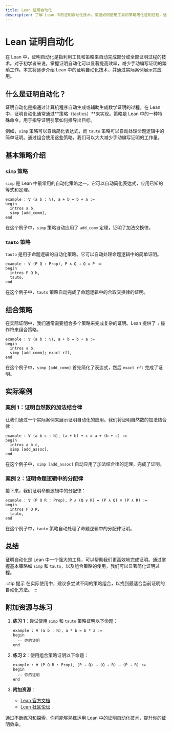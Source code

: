 ```yaml
---
title: Lean 证明自动化
description: 了解 Lean 中的证明自动化技术，掌握如何使用工具和策略简化证明过程，适合初学者学习。
---
```


# Lean 证明自动化

在 Lean 中，证明自动化是指利用工具和策略来自动完成部分或全部证明过程的技术。对于初学者来说，掌握证明自动化可以显著提高效率，减少手动编写证明的繁琐工作。本文将逐步介绍 Lean 中的证明自动化技术，并通过实际案例展示其应用。

## 什么是证明自动化？

证明自动化是指通过计算机程序自动生成或辅助生成数学证明的过程。在 Lean 中，证明自动化通常通过**策略（tactics）**来实现。策略是 Lean 中的一种特殊命令，用于指导证明引擎如何推导出目标。

例如，`simp` 策略可以自动简化表达式，而 `tauto` 策略可以自动处理命题逻辑中的简单证明。通过组合使用这些策略，我们可以大大减少手动编写证明的工作量。

## 基本策略介绍

### `simp` 策略

`simp` 是 Lean 中最常用的自动化策略之一。它可以自动简化表达式，应用已知的等式和定理。

```lean
example : ∀ (a b : ℕ), a + b = b + a :=
begin
  intros a b,
  simp [add_comm],
end
```

在这个例子中，`simp` 策略自动应用了 `add_comm` 定理，证明了加法交换律。

### `tauto` 策略

`tauto` 是用于命题逻辑的自动化策略。它可以自动处理命题逻辑中的简单证明。

```lean
example : ∀ (P Q : Prop), P ∧ Q → Q ∧ P :=
begin
  intros P Q h,
  tauto,
end
```

在这个例子中，`tauto` 策略自动完成了命题逻辑中的合取交换律的证明。

## 组合策略

在实际证明中，我们通常需要组合多个策略来完成复杂的证明。Lean 提供了 `;` 操作符来组合策略。

```lean
example : ∀ (a b : ℕ), a + b = b + a :=
begin
  intros a b,
  simp [add_comm]; exact rfl,
end
```

在这个例子中，`simp [add_comm]` 首先简化了表达式，然后 `exact rfl` 完成了证明。

## 实际案例

### 案例 1：证明自然数的加法结合律

让我们通过一个实际案例来展示证明自动化的应用。我们将证明自然数的加法结合律：

```lean
example : ∀ (a b c : ℕ), (a + b) + c = a + (b + c) :=
begin
  intros a b c,
  simp [add_assoc],
end
```

在这个例子中，`simp [add_assoc]` 自动应用了加法结合律的定理，完成了证明。

### 案例 2：证明命题逻辑中的分配律

接下来，我们证明命题逻辑中的分配律：

```lean
example : ∀ (P Q R : Prop), P ∧ (Q ∨ R) ↔ (P ∧ Q) ∨ (P ∧ R) :=
begin
  intros P Q R,
  tauto,
end
```

在这个例子中，`tauto` 策略自动处理了命题逻辑中的分配律证明。

## 总结

证明自动化是 Lean 中一个强大的工具，可以帮助我们更高效地完成证明。通过掌握基本策略如 `simp` 和 `tauto`，以及组合策略的使用，我们可以显著简化证明过程。

:::tip 提示
在实际使用中，建议多尝试不同的策略组合，以找到最适合当前证明的自动化方法。
:::

## 附加资源与练习

1. **练习 1**：尝试使用 `simp` 和 `tauto` 策略证明以下命题：
   ```lean
   example : ∀ (a b : ℕ), a * b = b * a :=
   begin
     -- 你的证明
   end
   ```

2. **练习 2**：使用组合策略证明以下命题：
   ```lean
   example : ∀ (P Q R : Prop), (P → Q) → (Q → R) → (P → R) :=
   begin
     -- 你的证明
   end
   ```

3. **附加资源**：
   - [Lean 官方文档](https://leanprover.github.io/documentation/)
   - [Lean 社区论坛](https://leanprover.zulipchat.com/)

通过不断练习和探索，你将能够熟练运用 Lean 中的证明自动化技术，提升你的证明效率。